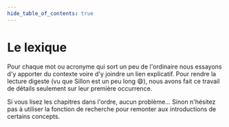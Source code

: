 ```yaml
---
hide_table_of_contents: true
---
```


# Le lexique

Pour chaque mot ou acronyme qui sort un peu de l'ordinaire nous essayons d'y apporter du contexte voire d'y joindre un lien explicatif. Pour rendre la lecture digeste (vu que Sillon est un peu long 😄), nous avons fait ce travail de détails seulement sur leur première occurrence.

Si vous lisez les chapitres dans l'ordre, aucun problème… Sinon n'hésitez pas à utiliser la fonction de recherche pour remonter aux introductions de certains concepts.

